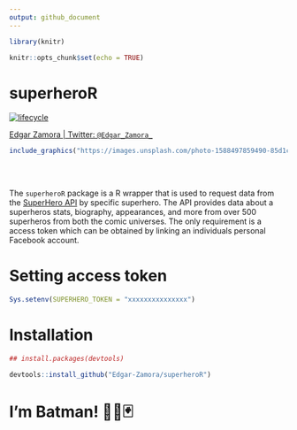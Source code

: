 ```yaml
---
output: github_document
---
```


```r
library(knitr)

knitr::opts_chunk$set(echo = TRUE)
```


# superheroR

[![lifecycle](https://img.shields.io/badge/lifecycle-experimental-orange.svg)](https://www.tidyverse.org/lifecycle/#experimental)

[Edgar Zamora | Twitter: `@Edgar_Zamora_`](https://twitter.com/Edgar_Zamora_)

```r

include_graphics("https://images.unsplash.com/photo-1588497859490-85d1c17db96d?ixid=MnwxMjA3fDB8MHxwaG90by1wYWdlfHx8fGVufDB8fHx8&ixlib=rb-1.2.1&auto=format&fit=crop&w=1050&q=80")
  
```

<br>

The `superheroR` package is a R wrapper that is used to request data from the [SuperHero API](https://superheroapi.com) by specific superhero. The API provides data about a superheros stats, biography, appearances, and more from over 500 superheros from both the comic universes. The only requirement is a access token which can be obtained by linking an individuals personal Facebook account.

# Setting access token

```r

Sys.setenv(SUPERHERO_TOKEN = "xxxxxxxxxxxxxxx")

```


# Installation

```r
## install.packages(devtools)

devtools::install_github("Edgar-Zamora/superheroR")

```


# I'm Batman! 🦇🤵🃏


```r

```




